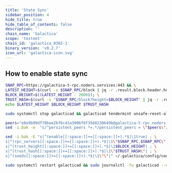 ```yaml
---
title: 'State Sync'
sidebar_position: 4
hide_title: true
hide_table_of_contents: false
description: ''
chain_name: 'Galactica'
scope: 'testnet'
chain_id: 'galactica_9302-1'
binary_version: 'v0.2.7'
icon_url: 'galactica-icon.svg'
---
```



<PageTitle
  iconUrl="img/galactica-icon.svg"
  title="Galactica State Sync"
  chainId="galactica_9302-1"
  version="v0.2.7"
/>

## How to enable state sync

```bash
SNAP_RPC=https://galactica-t-rpc.noders.services:443 && \
LATEST_HEIGHT=$(curl -s $SNAP_RPC/block | jq -r .result.block.header.height); \
BLOCK_HEIGHT=$((LATEST_HEIGHT - 2000)); \
TRUST_HASH=$(curl -s "$SNAP_RPC/block?height=$BLOCK_HEIGHT" | jq -r .result.block_id.hash) && \
echo $LATEST_HEIGHT $BLOCK_HEIGHT $TRUST_HASH
```

```bash
sudo systemctl stop galacticad && galacticad tendermint unsafe-reset-all --home ~/.galactica --keep-addr-book
```

```bash
peers="e8e9b99df78bae2bf6c41a3006f6f3568230649b@galactica-t-rpc.noders.services:27456"
sed -i.bak -e  "s/^persistent_peers *=.*/persistent_peers = \"$peers\"/" ~/.galactica/config/config.toml
```

```bash
sed -i.bak -E "s|^(enable[[:space:]]+=[[:space:]]+).*$|\1true| ; \
s|^(rpc_servers[[:space:]]+=[[:space:]]+).*$|\1\"$SNAP_RPC,$SNAP_RPC\"| ; \
s|^(trust_height[[:space:]]+=[[:space:]]+).*$|\1$BLOCK_HEIGHT| ; \
s|^(trust_hash[[:space:]]+=[[:space:]]+).*$|\1\"$TRUST_HASH\"| ; \
s|^(seeds[[:space:]]+=[[:space:]]+).*$|\1\"\"|" ~/.galactica/config/config.toml
```

```bash
sudo systemctl restart galacticad && sudo journalctl -fu galacticad --no-hostname -o cat
```
